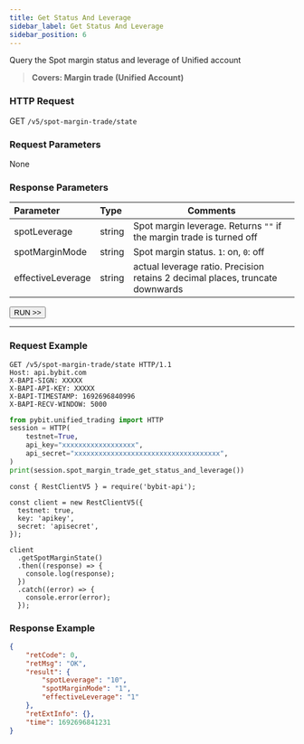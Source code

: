 ```yaml
---
title: Get Status And Leverage
sidebar_label: Get Status And Leverage
sidebar_position: 6
---
```

Query the Spot margin status and leverage of Unified account
> **Covers: Margin trade (Unified Account)**

### HTTP Request
GET `/v5/spot-margin-trade/state`

### Request Parameters
None

### Response Parameters
| Parameter | Type | Comments|
|:----- |:-----|----- |
|spotLeverage |string |Spot margin leverage. Returns `""` if the margin trade is turned off|
|spotMarginMode |string |Spot margin status. `1`: on, `0`: off|
|effectiveLeverage |string |actual leverage ratio. Precision retains 2 decimal places, truncate downwards|

<a href="/api-explorer/v5/spot-margin-uta/status"><Button>RUN >></Button></a>

---

### Request Example

<Tabs groupId="programming-languages">
<TabItem value="http" label="HTTP">

```http
GET /v5/spot-margin-trade/state HTTP/1.1
Host: api.bybit.com
X-BAPI-SIGN: XXXXX
X-BAPI-API-KEY: XXXXX
X-BAPI-TIMESTAMP: 1692696840996
X-BAPI-RECV-WINDOW: 5000
```

</TabItem>
<TabItem value="python" label="Python">

```python
from pybit.unified_trading import HTTP
session = HTTP(
    testnet=True,
    api_key="xxxxxxxxxxxxxxxxxx",
    api_secret="xxxxxxxxxxxxxxxxxxxxxxxxxxxxxxxxxxxx",
)
print(session.spot_margin_trade_get_status_and_leverage())
```

</TabItem>

<TabItem value="Node" label="Node.js">

```n4js
const { RestClientV5 } = require('bybit-api');

const client = new RestClientV5({
  testnet: true,
  key: 'apikey',
  secret: 'apisecret',
});

client
  .getSpotMarginState()
  .then((response) => {
    console.log(response);
  })
  .catch((error) => {
    console.error(error);
  });
```

</TabItem>
</Tabs>

### Response Example

```json
{
    "retCode": 0,
    "retMsg": "OK",
    "result": {
        "spotLeverage": "10",
        "spotMarginMode": "1",
        "effectiveLeverage": "1"
    },
    "retExtInfo": {},
    "time": 1692696841231
}
```
